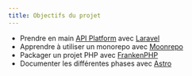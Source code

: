 ```yaml
---
title: Objectifs du projet
---
```

* Prendre en main [API Platform]() avec [Laravel]()
* Apprendre à utiliser un monorepo avec [Moonrepo]()
* Packager un projet PHP avec [FrankenPHP]()
* Documenter les différentes phases avec [Astro]()

